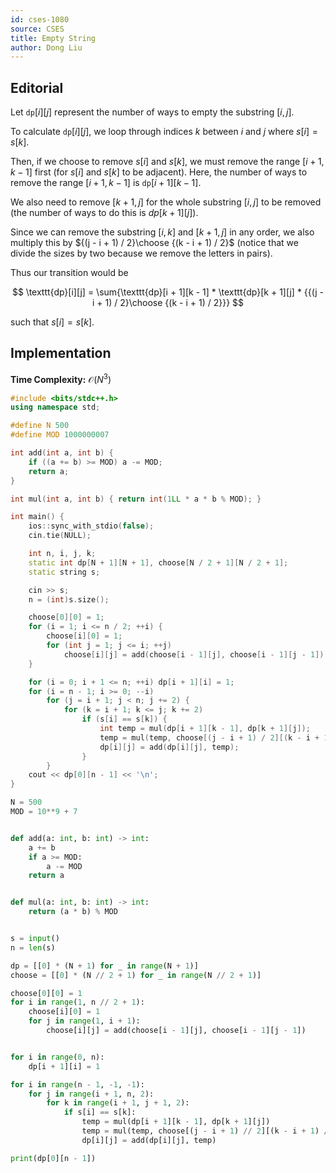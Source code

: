 ```yaml
---
id: cses-1080
source: CSES
title: Empty String
author: Dong Liu
---
```


## Editorial

Let $\texttt{dp}[i][j]$ represent the number of ways to empty the substring $[i, j]$.

To calculate $\texttt{dp}[i][j]$, we loop through indices $k$ between $i$ and $j$ where $s[i] = s[k]$.

Then, if we choose to remove $s[i]$ and $s[k]$, we must remove the range $[i + 1, k - 1]$ first (for $s[i]$ and $s[k]$ to be adjacent). Here, the number of ways to remove the range $[i + 1, k - 1]$ is $\texttt{dp}[i + 1][k - 1]$.

We also need to remove $[k + 1, j]$ for the whole substring $[i, j]$ to be removed (the number of ways to do this is $dp[k + 1][j]$).

Since we can remove the substring $[i, k]$ and $[k + 1, j]$ in any order, we also multiply this by ${(j - i + 1) / 2}\choose {(k - i + 1) / 2}$ (notice that we divide the sizes by two because we remove the letters in pairs).

Thus our transition would be

$$
\texttt{dp}[i][j] = \sum{\texttt{dp}[i + 1][k - 1] * \texttt{dp}[k + 1][j] * {{(j - i + 1) / 2}\choose {(k - i + 1) / 2}}}
$$

such that $s[i] = s[k]$.

## Implementation

**Time Complexity:** $\mathcal{O}(N^3)$

<LanguageSection>
<CPPSection>

```cpp
#include <bits/stdc++.h>
using namespace std;

#define N 500
#define MOD 1000000007

int add(int a, int b) {
	if ((a += b) >= MOD) a -= MOD;
	return a;
}

int mul(int a, int b) { return int(1LL * a * b % MOD); }

int main() {
	ios::sync_with_stdio(false);
	cin.tie(NULL);

	int n, i, j, k;
	static int dp[N + 1][N + 1], choose[N / 2 + 1][N / 2 + 1];
	static string s;

	cin >> s;
	n = (int)s.size();

	choose[0][0] = 1;
	for (i = 1; i <= n / 2; ++i) {
		choose[i][0] = 1;
		for (int j = 1; j <= i; ++j)
			choose[i][j] = add(choose[i - 1][j], choose[i - 1][j - 1]);
	}

	for (i = 0; i + 1 <= n; ++i) dp[i + 1][i] = 1;
	for (i = n - 1; i >= 0; --i)
		for (j = i + 1; j < n; j += 2) {
			for (k = i + 1; k <= j; k += 2)
				if (s[i] == s[k]) {
					int temp = mul(dp[i + 1][k - 1], dp[k + 1][j]);
					temp = mul(temp, choose[(j - i + 1) / 2][(k - i + 1) / 2]);
					dp[i][j] = add(dp[i][j], temp);
				}
		}
	cout << dp[0][n - 1] << '\n';
}
```

</CPPSection>
<PySection>

```py
N = 500
MOD = 10**9 + 7


def add(a: int, b: int) -> int:
	a += b
	if a >= MOD:
		a -= MOD
	return a


def mul(a: int, b: int) -> int:
	return (a * b) % MOD


s = input()
n = len(s)

dp = [[0] * (N + 1) for _ in range(N + 1)]
choose = [[0] * (N // 2 + 1) for _ in range(N // 2 + 1)]

choose[0][0] = 1
for i in range(1, n // 2 + 1):
	choose[i][0] = 1
	for j in range(1, i + 1):
		choose[i][j] = add(choose[i - 1][j], choose[i - 1][j - 1])


for i in range(0, n):
	dp[i + 1][i] = 1

for i in range(n - 1, -1, -1):
	for j in range(i + 1, n, 2):
		for k in range(i + 1, j + 1, 2):
			if s[i] == s[k]:
				temp = mul(dp[i + 1][k - 1], dp[k + 1][j])
				temp = mul(temp, choose[(j - i + 1) // 2][(k - i + 1) // 2])
				dp[i][j] = add(dp[i][j], temp)

print(dp[0][n - 1])
```

</PySection>
</LanguageSection>
